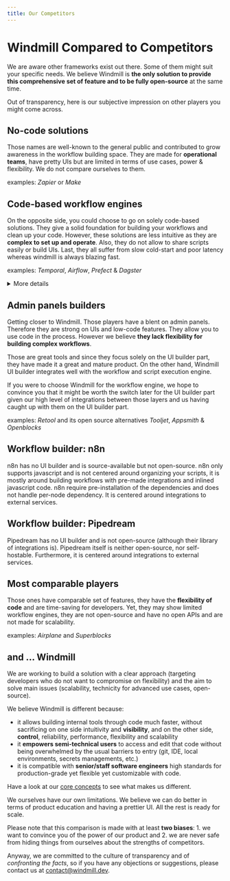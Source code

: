 ```yaml
---
title: Our Competitors
---
```



# Windmill Compared to Competitors

We are aware other frameworks exist out there. Some of them might suit your specific needs. We believe Windmill is **the only solution to provide this comprehensive set of feature and to be fully open-source** at the same time.

Out of transparency, here is our subjective impression on other players you might come across.

## No-code solutions

Those names are well-known to the general public and contributed to grow awareness in the workflow building space.
They are made for **operational teams**, have pretty UIs but are limited in terms of use cases, power & flexibility.
We do not compare ourselves to them.

examples: _Zapier_ or _Make_

## Code-based workflow engines

On the opposite side, you could choose to go on solely code-based solutions. They give a solid foundation for building your workflows and clean up your code.
However, these solutions are less intuitive as they are **complex to set up and operate**. Also, they do not allow to share scripts easily or build UIs. Last, they all suffer from slow cold-start and poor latency whereas windmill is always blazing fast.

examples: _Temporal_, _Airflow_, _Prefect_ & _Dagster_

<details>
  <summary>More details</summary>

Airflow and Temporal are the golden standards. They are very good, battle tested and scale well. They brought all the good abstractions for workflows and from a bird's eye perspective, we are all running DAGs of tasks, sorted in topological order, parallelized where possible and run by a fleet of workers.

<br/>

Those frameworks are a great source of inspiration for us but we bring a more principled and more opinionated approach so that one can focus on writing scripts rather than becoming a workflow engine expert. The goal of Windmill is to bring the benefits of those workflow engines in a more accessible package that is fit not just for data engineers but for hybrid teams made of data scientist, ops, and software engineers with standard scripts in Python/Typescript/Go/Bash and low-code builder for the graph itself the common denominator, without any sacrifice on performance (and actually we run workflows faster than those frameworks, more on that in [1]), features, scalability/reliability and by improving the debuggability and developer experience of those.

<br/>

From a tech stack perspective, we rely on the ACID properties of PostgreSQL to achieve persistence and transactionality of the workflow's state. We made the simplifying assumption to be an at-least-once workflow engine, where in the exceptionally rare events of an infrastructure crash (machine shutdown, network split, etc), we will recover automatically but it is up to the application developer to implement idempotency in parts where it is critical for everything else, we support the same feature set ([retries](../flows/14_retries.md), [error handler](../flows/7_flow_error_handler.md), [suspend/sleep](../flows/15_sleep.md), [approval steps](../flows/11_flow_approval.mdx), [cancellation](../flows/2_early_stop.md), [inner workflows](../getting_started/9_trigger_flows/index.mdx#trigger-a-flow-from-another-flow)).

<br/>

To do a fair comparison, looking at the quickstart is a great way to see the different orientation of the product.
The [Airflow quickstart](https://airflow.apache.org/docs/apache-airflow/stable/tutorial/fundamentals.html#example-pipeline-definition) is a great starting point. One has to learn what is an Airflow pipeline before being able to create or edit them. They also do not provide a great way to debug locally and iterate on those pipelines. You have to write them, deploy them, and then test them. By comparison, in Windmill you can [write scripts locally](../advanced/4_local_development/index.mdx), or test them either step by step or the full flow in the [web UI](../core_concepts/6_auto_generated_uis/index.mdx).

<br/>

Temporal is an sdk for workflows, meaning you have to code around their sdk and learn their abstractions. It is made for teams of software engineers that want to control very finely the execution of the workflow. Their [documentation](https://docs.temporal.io/application-development/foundations?lang=python#activity-execution) has good examples of that. Temporal is top notch, but it is complex and their primary language support is Go.

<br/>

By comparison, in Windmill one would just write the canonical python or typescript scripts, exposing just a main function and build a dag in the low-code builder.

<br/>

> [1]: Windmill is not just a workflow engine, it is also a function as a service (FaaS) infrastructure where it can run arbitrary scripts in typescript/python/bash/go. Contrary to lambda or gcp cloud functions, we do not need the functions to be pre-packaged and deployed in advance AOT. For typescript, we rely on the deno runtime that leverage v8 isolates and the immutable caching capabilities of deno. For python, we have implemented our own dependency resolver that will override the python virtual path and create a unique virtual environment for that specific script that will respect the lockfile generated at time of saving the script/flow for reproducibility. Given that those are interpreted languages, we pay no performance penalty to interpret that code on demand. So the only limiting factor for task execution is that in the events that dependencies are not cached by the worker, they need to be installed at time of execution. With a limited number of workers, the likelihood of a cache miss is low as soon as one script/workflow is executed more than once. With a large fleet of workers, cache miss increase and hence we have implemented a global caching mechanism that relies on syncing the cache through s3. It is only available in our [enterprise edition](../misc/7_plans_details/index.mdx). With it in place, we run tasks and workflows with 0 overhead versus running the same scripts on bare-metal. You can even leverage hardware acceleration without any additional configuration.

</details>

<div class="text-xl mb-2 font-semibold"></div>
<div class="grid grid-cols-2 gap-6 mb-4">
	<DocCard
		title="Windmill compared to Prefect"
		description="Windmill gives more control than Prefect for building & monitoring flows from a single platform."
		href="/docs/compared_to/prefect"
	/>
</div>

## Admin panels builders

Getting closer to Windmill. Those players have a blent on admin panels. Therefore they are strong on UIs and low-code features.
They allow you to use code in the process. However we believe **they lack flexibility for building complex workflows**.

Those are great tools and since they focus solely on the UI builder part, they have made it a great and mature product. On the other hand, Windmill UI builder integrates well with the workflow and script execution engine.

If you were to choose Windmill for the workflow engine, we hope to convince you that it might be worth the switch later for the UI builder part given our high level of integrations between those layers and us having caught up with them on the UI builder part.

examples: _Retool_ and its open source alternatives _Tooljet_, _Appsmith_ & _Openblocks_

<div class="text-xl mb-2 font-semibold"></div>
<div class="grid grid-cols-2 gap-6 mb-4">
	<DocCard
		title="Windmill compared to Retool"
		description="Windmill provides a more versatile and powerful framework than Retool."
		href="/docs/compared_to/retool"
	/>
</div>

## Workflow builder: n8n

n8n has no UI builder and is source-available but not open-source. n8n only supports javascript and is not centered around organizing your scripts, it is mostly around building workflows with pre-made integrations and inlined javascript code. n8n require pre-installation of the dependencies and does not handle per-node dependency. It is centered around integrations to external services.

## Workflow builder: Pipedream

Pipedream has no UI builder and is not open-source (although their library of integrations is). Pipedream itself is neither open-source, nor self-hostable. Furthermore, it is centered around integrations to external services.

## Most comparable players

Those ones have comparable set of features, they have the **flexibility of code** and are time-saving for developers.
Yet, they may show limited workflow engines, they are not open-source and have no open APIs and are not made for scalability.

examples: _Airplane_ and _Superblocks_

<div class="text-xl mb-2 font-semibold"></div>
<div class="grid grid-cols-2 gap-6 mb-4">
	<DocCard
		title="Windmill compared to Airplane"
		description="Windmill provides smoother developer experience than Airplane."
		href="/docs/compared_to/airplane"
	/>
</div>

## and ... Windmill

We are working to build a solution with a clear approach (targeting developers who do not want to compromise on flexibility)
and the aim to solve main issues (scalability, technicity for advanced use cases, open-source).

We believe Windmill is different because:

- it allows building internal tools through code much faster, without sacrificing on one side intuitivity and **visibility**, and on the other side,
  **control**, reliability, performance, flexibility and scalability
- it **empowers semi-technical users** to access and edit that code without being overwhelmed by the usual barriers to entry
  (git, IDE, local environments, secrets managements, etc.)
- it is compatible with **senior/staff software engineers** high standards for production-grade yet flexible yet customizable with code.

Have a look at our [core concepts](../core_concepts/index.mdx) to see what makes us different.

We ourselves have our own limitations. We believe we can do better in terms of product education and having a prettier UI. All the rest is ready for scale.

Please note that this comparison is made with at least **two biases**: 1. we want to convince you of the power of our product and 2. we are never safe from hiding things from ourselves about the strengths of competitors.

Anyway, we are committed to the culture of transparency and of _confronting the facts_, so if you have any objections or suggestions,
please contact us at contact@windmill.dev.